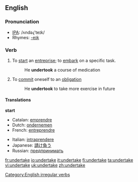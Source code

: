 ==English==

===Pronunciation===
*[[w:IPA|IPA]]: /ʌndəɻ'teɪk/
*Rhymes: [[Rhymes:English:-eɪk|-eɪk]]

===Verb===
{{en-verb|undertakes|undertaking|undertook|undertaken}}

# To [[start]] an [[entreprise]]; to [[embark]] on a specific task.
#:He '''undertook''' a course of medication
# To [[commit]] oneself to an [[obligation]]
#:He '''undertook''' to take more exercise in future

====Translations====
'''start'''
{{top}}
*Catalan: [[emprendre]]
*Dutch: [[ondernemen]]
*French: [[entreprendre]]
{{mid}}
*Italian: [[intraprendere]]
*Japanese: [[請け負う]]
*Russian: [[предпринимать]]
{{bottom}}

[[Category:English irregular verbs]]

[[fr:undertake]]
[[io:undertake]]
[[it:undertake]]
[[fi:undertake]]
[[ta:undertake]]
[[vi:undertake]]
[[uk:undertake]]
[[zh:undertake]]